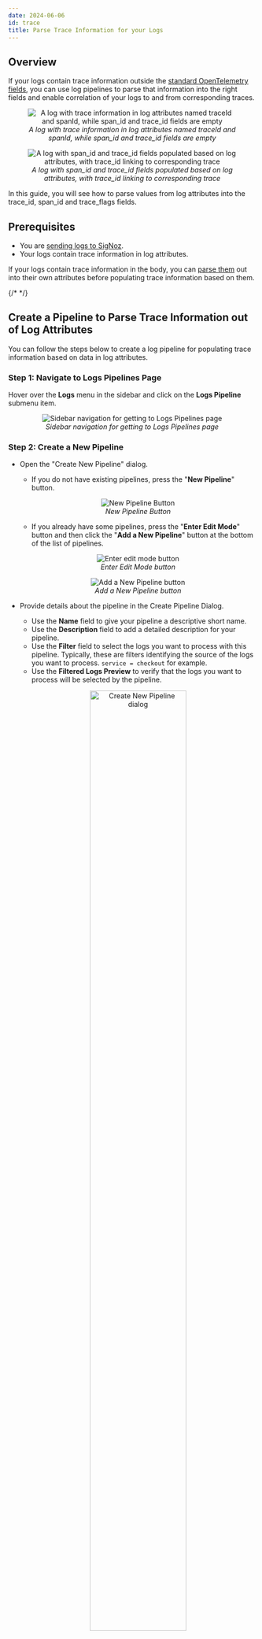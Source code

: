 ```yaml
---
date: 2024-06-06
id: trace
title: Parse Trace Information for your Logs
---
```


## Overview
If your logs contain trace information outside the [standard OpenTelemetry fields](https://opentelemetry.io/docs/specs/otel/logs/data-model/#log-and-event-record-definition), you can use log pipelines to parse that information into the right fields and enable correlation of your logs to and from corresponding traces.  

<figure data-zoomable align="center">
  <img
    src="/img/logs/pipelines/log-before-trace-parsing.png"
    alt="A log with trace information in log attributes named traceId and spanId, while span_id and trace_id fields are empty"
  />
  <figcaption>
    <i>
      A log with trace information in log attributes named traceId and spanId, while span_id and trace_id fields are empty
    </i>
  </figcaption>
</figure>


<figure data-zoomable align="center">
  <img
    src="/img/logs/pipelines/log-after-trace-parsing.png"
    alt="A log with span_id and trace_id fields populated based on log attributes, with trace_id linking to corresponding trace"
  />
  <figcaption>
    <i>
      A log with span_id and trace_id fields populated based on log attributes, with trace_id linking to corresponding trace
    </i>
  </figcaption>
</figure>


In this guide, you will see how to parse values from log attributes into the trace_id, span_id and trace_flags fields.

 ## Prerequisites
 - You are [sending logs to SigNoz](/docs/userguide/logs).
 - Your logs contain trace information in log attributes.

<Admonition>

If your logs contain trace information in the body, you can [parse them](/docs/logs-pipelines/guides/json) out into their own attributes before populating trace information based on them.

</Admonition>

{/* <!-- TODO(Raj): Add link for regex parsing text logs too --> */}

## Create a Pipeline to Parse Trace Information out of Log Attributes
You can follow the steps below to create a log pipeline for populating trace
information based on data in log attributes.


### Step 1: Navigate to Logs Pipelines Page

Hover over the **Logs** menu in the sidebar and click on the **Logs Pipeline** submenu item.

<figure data-zoomable align="center">
  <img
    src="/img/logs/pipelines/navigate-to-logs-pipelines.png"
    alt="Sidebar navigation for getting to Logs Pipelines page"
  />
  <figcaption>
    <i>
      Sidebar navigation for getting to Logs Pipelines page
    </i>
  </figcaption>
</figure>



### Step 2: Create a New Pipeline
- Open the "Create New Pipeline" dialog.
    - If you do not have existing pipelines, press the "**New Pipeline**" button.
    <figure data-zoomable align="center">
      <img
        src="/img/logs/pipelines/empty-state-new-pipeline-button.png"
        alt="New Pipeline Button"
      />
      <figcaption>
        <i>
          New Pipeline Button
        </i>
      </figcaption>
    </figure>
    

    - If you already have some pipelines, press the "**Enter Edit Mode**" button and then click the "**Add a New Pipeline**" button at the bottom of the list of pipelines.
    <figure data-zoomable align="center">
      <img
        src="/img/logs/pipelines/enter-edit-mode.png"
        alt="Enter edit mode button"
      />
      <figcaption>
        <i>
          Enter Edit Mode button
        </i>
      </figcaption>
    </figure>
    
    <figure data-zoomable align="center">
      <img
        src="/img/logs/pipelines/add-a-new-pipeline.png"
        alt="Add a New Pipeline button"
      />
      <figcaption>
        <i>
          Add a New Pipeline button
        </i>
      </figcaption>
    </figure>
    


- Provide details about the pipeline in the Create Pipeline Dialog.
    - Use the **Name** field to give your pipeline a descriptive short name.
    - Use the **Description** field to add a detailed description for your pipeline.
    - Use the **Filter** field to select the logs you want to process with this pipeline. Typically, these are filters identifying the source of the logs you want to process. `service = checkout` for example.
    - Use the **Filtered Logs Preview** to verify that the logs you want to process will be selected by the pipeline.
    
    <figure data-zoomable align="center">
      <img
        src="/img/logs/pipelines/create-new-trace-parsing-pipeline.png"
        alt="Create New Pipeline dialog"
        width='70%'      />
      <figcaption>
        <i>
          Create New Pipeline dialog
        </i>
      </figcaption>
    </figure>

- Press the "**Create**" button if everything looks right.


### Step 3: Add Processors for Parsing Trace Information
- Expand the new Pipeline to [add processors](https://signoz.io/docs/logs-pipelines/processors/) to it.
<figure data-zoomable align="center">
  <img
    src="/img/logs/pipelines/post-create-trace-parsing-pipeline.png"
    alt="Creating a Pipeline adds it to the end of the Pipelines List. It can be expanded by clicking the highlighted icon."
  />
  <figcaption>
    <i>
      Creating a Pipeline adds it to the end of the Pipelines List. It can be expanded by clicking the highlighted icon.
    </i>
  </figcaption>
</figure>

<figure data-zoomable align="center">
  <img
    src="/img/logs/pipelines/expanded-trace-parsing-processor.png"
    alt="Expanding a pipeline shows the Add Processor button"
  />
  <figcaption>
    <i>
      Expanding a pipeline shows the Add Processor button
    </i>
  </figcaption>
</figure>


- Add a processor to parse trace information out of log attributes.
  - Click the **Add Processor** Button to bring up the Dialog for adding a new processor.
  - Select `Trace Parser` in the **Select Processor Type** field.
  - Use the **Name of Trace Parser Processor** field to set a short descriptive name for the processor.
  - Use the **Parse Trace Id From** field to specify the log attribute containing trace id.
  - Use the **Parse Span Id From** field to specify the log attribute containing span id.
  - Use the **Parse Trace Flags From** field to specify the log attribute containing trace flags.

  <figure data-zoomable align="center">
    <img
      src="/img/logs/pipelines/create-new-trace-parsing-processor.png"
      alt="Add New Processor Dialog"
      width='70%'
    />
    <figcaption>
      <i>
        Add New Processor Dialog
      </i>
    </figcaption>
  </figure>

  <Admonition>
  At least one of the Parse From fields (`Parse Trace Id From`, `Parse Span Id From` and `Parse Trace Flags From`) must be specified.
  </Admonition>
  - Press the **Create** button to finish adding the processor.


- Optional: Add processors for removing log attributes containing trace information  
  - Click the **Add Processor** Button to bring up the Dialog for adding a new processor.
  - Select `Remove` in the **Select Processor Type** field.
  - Use the **Name of Remove Processor** field to set a short descriptive name for the processor.
  - Set **Field** input to path of the attribute containing trace data. `attributes.traceId` for example.

  <figure data-zoomable align="center">
    <img
      src="/img/logs/pipelines/remove-trace-id-processor.png"
      alt="Remove Processor Dialog"
      width='70%'
    />
    <figcaption>
      <i>
        Remove Processor Dialog
      </i>
    </figcaption>
  </figure>


  - Press the **Create** button to finish adding the processor.
  - Repeat these steps to create a **Remove** processor for removing each log attribute whose data has been parsed into trace fields.



### Step 4: Preview and Validate Pipeline Processing 
At this point you should have the pipeline ready with all necessary processors.
<figure data-zoomable align="center">
  <img
    src="/img/logs/pipelines/trace-parsing-pipeline-expanded.png"
    alt="Expanded Pipeline with Processors for parsing desired fields out of JSON body into their own log attributes"
  />
  <figcaption>
    <i>
      Expanded Pipeline with Processors for parsing trace information out of log attributes.
    </i>
  </figcaption>
</figure>


Before we save and deploy the pipeline, it is best to simulate processing on some sample logs to validate that the pipeline will work as expected.  
Click the "eye" icon in the actions column for the pipeline to bring up the Pipeline Preview Dialog

<figure data-zoomable align="center">
  <img
    src="/img/logs/pipelines/pipeline-preview-init.png"
    alt="Pipeline Preview with Sample Logs"
    width='70%'
  />
  <figcaption>
    <i>
      Pipeline Preview with Sample Logs
    </i>
  </figcaption>
</figure>


The preview Dialog will start out with sample logs queried from the database. You can adjust the sample logs search duration if there are no recent samples available.  
To simulate pipeline processing, press the **Simulate Processing** button in the bottom section of the Pipeline Preview Dialog.  
This will simulate pipeline processing on the sample logs and show the output.  


<figure data-zoomable align="center">
  <img
    src="/img/logs/pipelines/pipeline-preview-processed.png"
    alt="Pipeline Preview with Processed Output"
  />
  <figcaption>
    <i>
      Pipeline Preview with Processed Output
    </i>
  </figcaption>
</figure>


You can click on the *expand icon* on the right end of each processed log to open the detailed view for that log. Expand some of the processed logs to verify that trace information was populated as expected.  
If you see any issues, you can close the preview, edit your processors as needed and preview again to verify. Iterate on your pipeline and processor config until it all works just the way you want it.


### Step 5: Save Pipelines and Verify

Once you have previewed your pipeline and verified that it will work as expected, press the **Save Configuration** button at the bottom of the pipelines list to save pipelines. This will store the latest state of your pipelines and will deploy them for pre-processing.
<figure data-zoomable align="center">
  <img
    src="/img/logs/pipelines/save-trace-parsing-pipeline.png"
    alt="Save Configuration Button"
  />
  <figcaption>
    <i>
      Save Configuration Button
    </i>
  </figcaption>
</figure>


You can track the deployment status of your pipelines using the **Change History** tab at the top of the pipelines page.
<figure data-zoomable align="center">
  <img
    src="/img/logs/pipelines/change-history.png"
    alt="Pipelines Change History"
  />
  <figcaption>
    <i>
      Pipelines Change History
    </i>
  </figcaption>
</figure>


Wait for a few minutes to let the pipelines deploy and for the latest batches of logs to get pre-processed and stored in the database. Then you can head over to the logs explorer to verify that trace fields (trace_id, span_id and trace_flags) are being populated in your logs as expected.
